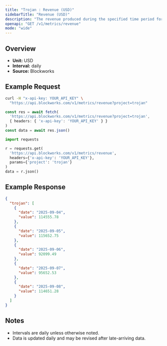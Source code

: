 ```yaml
---
title: "Trojan : Revenue (USD)"
sidebarTitle: "Revenue (USD)"
description: "The revenue produced during the specified time period for given project."
openapi: "GET /v1/metrics/revenue"
mode: "wide"
---
```


## Overview

- **Unit:** USD
- **Interval:** daily
- **Source:** Blockworks

## Example Request

<CodeGroup>

```bash cURL
curl -H "x-api-key: YOUR_API_KEY" \
  "https://api.blockworks.com/v1/metrics/revenue?project=trojan"
```

```typescript TypeScript
const res = await fetch(
  'https://api.blockworks.com/v1/metrics/revenue?project=trojan',
  { headers: { 'x-api-key': 'YOUR_API_KEY' } }
)
const data = await res.json()
```

```python Python
import requests

r = requests.get(
  'https://api.blockworks.com/v1/metrics/revenue',
  headers={'x-api-key': 'YOUR_API_KEY'},
  params={'project': 'trojan'}
)
data = r.json()
```

</CodeGroup>

## Example Response

```json
{
  "trojan": [
    {
      "date": "2025-09-04",
      "value": 114555.78
    },
    {
      "date": "2025-09-05",
      "value": 115652.75
    },
    {
      "date": "2025-09-06",
      "value": 92099.49
    },
    {
      "date": "2025-09-07",
      "value": 95652.53
    },
    {
      "date": "2025-09-08",
      "value": 114651.28
    }
  ]
}
```

## Notes
- Intervals are daily unless otherwise noted.
- Data is updated daily and may be revised after late-arriving data.
